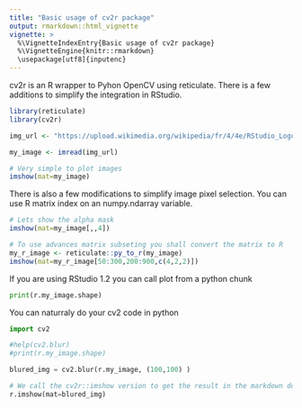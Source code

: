 ```yaml
---
title: "Basic usage of cv2r package"
output: rmarkdown::html_vignette
vignette: >
  %\VignetteIndexEntry{Basic usage of cv2r package}
  %\VignetteEngine{knitr::rmarkdown}
  \usepackage[utf8]{inputenc}
---
```


cv2r is an R wrapper to Pyhon OpenCV using reticulate.
There is a few additions to simplify the integration in RStudio.

```r
library(reticulate)
library(cv2r)

img_url <- "https://upload.wikimedia.org/wikipedia/fr/4/4e/RStudio_Logo.png"

my_image <- imread(img_url)

# Very simple to plot images
imshow(mat=my_image)
```

There is also a few modifications to simplify image pixel selection. You can use R matrix index on an numpy.ndarray variable.

```r

# Lets show the alpha mask
imshow(mat=my_image[,,4])
```

```r
# To use advances matrix subseting you shall convert the matrix to R 
my_r_image <- reticulate::py_to_r(my_image)
imshow(mat=my_r_image[50:300,200:900,c(4,2,2)])
```

If you are using RStudio 1.2 you can call plot from a python chunk

```python

print(r.my_image.shape)

```

You can naturraly do your cv2 code in python

```python
import cv2

#help(cv2.blur)
#print(r.my_image.shape)

blured_img = cv2.blur(r.my_image, (100,100) )

# We call the cv2r::imshow version to get the result in the markdown document
r.imshow(mat=blured_img)

```

